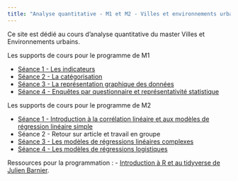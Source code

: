 ```yaml
---
title: "Analyse quantitative - M1 et M2 - Villes et environnements urbains"
---
```


Ce site est dédié au cours d'analyse quantitative du master Villes et Environnements urbains. 

Les supports de cours pour le programme de M1

-   [Séance 1 - Les indicateurs](supportpdf/M1S1.pdf)
-   [Séance 2 - La catégorisation](supportpdf/M1S2.pdf)
-   [Séance 3 - La représentation graphique des données](supportpdf/M1S3.pdf)
-   [Séance 4 - Enquêtes par questionnaire et représentativité statistique](supportpdf/M1S4.pdf)


Les supports de cours pour le programme de M2

-   [Séance 1 - Introduction à la corrélation linéaire et aux modèles de régression linéaire simple](supportpdf/M2S1.pdf)
-   Séance 2 - Retour sur article et travail en groupe
-   [Séance 3 - Les modèles de régressions linéaires complexes](supportpdf/M2S3.pdf)
-   [Séance 4 - Les modèles de régressions logistiques](supportpdf/M2S4.pdf)

Ressources pour la programmation :
-   [Introduction à R et au tidyverse de Julien Barnier](https://juba.github.io/tidyverse/).
